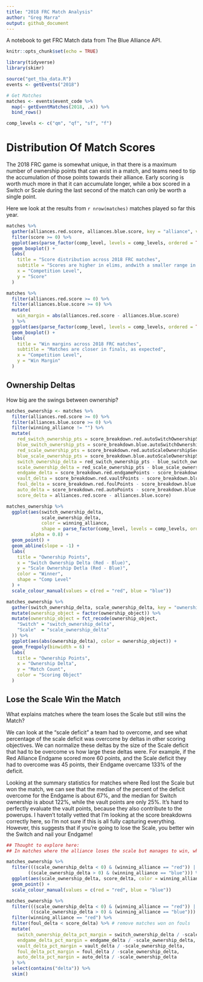 ```yaml
---
title: "2018 FRC Match Analysis"
author: "Greg Marra"
output: github_document
---
```


A notebook to get FRC Match data from The Blue Alliance API. 

```r
knitr::opts_chunk$set(echo = TRUE)

library(tidyverse)
library(skimr)

source("get_tba_data.R")
events <- getEvents("2018")

# Get Matches
matches <- events$event_code %>% 
  map(~ getEventMatches(2018, .x)) %>%
  bind_rows()

comp_levels <- c("qm", "qf", "sf", "f")
```

# Distribution Of Match Scores

The 2018 FRC game is somewhat unique, in that there is a maximum number of ownership points that can exist in a match, and teams need to tip the accumulation of those points towards their alliance. Early scoring is worth much more in that it can accumulate longer, while a box scored in a Switch or Scale during the last second of the match can only be worth a single point.

Here we look at the results from `r nrow(matches)` matches played so far this year.

```r
matches %>%
  gather(alliances.red.score, alliances.blue.score, key = "alliance", value = "score") %>%
  filter(score >= 0) %>%
  ggplot(aes(parse_factor(comp_level, levels = comp_levels, ordered = TRUE), score)) +
  geom_boxplot() +
  labs(
    title = "Score distribution across 2018 FRC matches",
    subtitle = "Scores are higher in elims, andwith a smaller range in finals",
    x = "Competition Level",
    y = "Score"
  )
```

```r
matches %>%
  filter(alliances.red.score >= 0) %>%
  filter(alliances.blue.score >= 0) %>%
  mutate(
    win_margin = abs(alliances.red.score - alliances.blue.score)
  ) %>%
  ggplot(aes(parse_factor(comp_level, levels = comp_levels, ordered = TRUE), win_margin)) +
  geom_boxplot() +
  labs(
    title = "Win margins across 2018 FRC matches",
    subtitle = "Matches are closer in finals, as expected",
    x = "Competition Level",
    y = "Win Margin"
  )
```

## Ownership Deltas

How big are the swings between ownership?

```r
matches_ownership <- matches %>%
  filter(alliances.red.score >= 0) %>%
  filter(alliances.blue.score >= 0) %>%
  filter(winning_alliance != "") %>%
  mutate(
    red_switch_ownership_pts = score_breakdown.red.autoSwitchOwnershipSec * 2 + score_breakdown.red.teleopSwitchOwnershipSec,
    blue_switch_ownership_pts = score_breakdown.blue.autoSwitchOwnershipSec * 2 + score_breakdown.blue.teleopSwitchOwnershipSec,
    red_scale_ownership_pts = score_breakdown.red.autoScaleOwnershipSec * 2 + score_breakdown.red.teleopScaleOwnershipSec,
    blue_scale_ownership_pts = score_breakdown.blue.autoScaleOwnershipSec * 2 + score_breakdown.blue.teleopScaleOwnershipSec,
    switch_ownership_delta = red_switch_ownership_pts - blue_switch_ownership_pts,
    scale_ownership_delta = red_scale_ownership_pts - blue_scale_ownership_pts,
    endgame_delta = score_breakdown.red.endgamePoints - score_breakdown.blue.endgamePoints,
    vault_delta = score_breakdown.red.vaultPoints - score_breakdown.blue.vaultPoints,
    foul_delta = score_breakdown.red.foulPoints - score_breakdown.blue.foulPoints,
    auto_delta = score_breakdown.red.autoPoints - score_breakdown.blue.autoPoints,
    score_delta = alliances.red.score - alliances.blue.score)

matches_ownership %>%
  ggplot(aes(switch_ownership_delta, 
             scale_ownership_delta, 
             color = winning_alliance,
             shape = parse_factor(comp_level, levels = comp_levels, ordered = TRUE)),
         alpha = 0.8) +
  geom_point() + 
  geom_abline(slope = -1) +
  labs(
    title = "Ownership Points",
    x = "Switch Ownership Delta (Red - Blue)",
    y = "Scale Ownership Detla (Red - Blue)",
    color = "Winner",
    shape = "Comp Level"
  ) + 
  scale_colour_manual(values = c(red = "red", blue = "blue"))

matches_ownership %>%
  gather(switch_ownership_delta, scale_ownership_delta, key = "ownership_object", value = "ownership_delta") %>%
  mutate(ownership_object = factor(ownership_object)) %>%
  mutate(ownership_object = fct_recode(ownership_object,
    "Switch" = "switch_ownership_delta",
    "Scale"  = "scale_ownership_delta"
  )) %>%
  ggplot(aes(abs(ownership_delta), color = ownership_object)) +
  geom_freqpoly(binwidth = 6) +
  labs(
    title = "Ownership Points",
    x = "Ownership Delta",
    y = "Match Count",
    color = "Scoring Object"
  )
```

## Lose the Scale Win the Match

What explains matches where the team loses the Scale but still wins the Match?

We can look at the "scale deficit" a team had to overcome, and see what percentage of the scale deficit was overcome by deltas in other scoring objectives. We can normalize these deltas by the size of the Scale deficit that had to be overcome vs how large these deltas were. For example, if the Red Alliance Endgame scored more 60 points, and the Scale deficit they had to overcome was 45 points, their Endgame overcame 133% of the deficit.

Looking at the summary statistics for matches where Red lost the Scale but won the match, we can see that the median of the percent of the deficit overcome for the Endgame is about 67%, and the median for Switch ownership is about 122%, while the vault points are only 25%. It's hard to perfectly evaluate the vault points, because they also contribute to the powerups. I haven't totally vetted that I'm looking at the score breakdowns correctly here, so I'm not sure if this is all fully capturing everything. However, this suggests that if you're going to lose the Scale, you better win the Switch and nail your Endgame!

```r
## Thought to explore here:
## In matches where the alliance loses the scale but manages to win, what fraction of the score_delta is explained by climb_delta, vault_delta, etc? What mechanic are teams using to lose the scale but win the match?

matches_ownership %>%
  filter(((scale_ownership_delta < 0) & (winning_alliance == "red")) |
        ((scale_ownership_delta > 0) & (winning_alliance == "blue"))) %>%
  ggplot(aes(scale_ownership_delta, score_delta, color = winning_alliance)) +
  geom_point() +
  scale_colour_manual(values = c(red = "red", blue = "blue"))

matches_ownership %>%
  filter(((scale_ownership_delta < 0) & (winning_alliance == "red")) |
         ((scale_ownership_delta > 0) & (winning_alliance == "blue"))) %>%
  filter(winning_alliance == "red") %>%
  filter(foul_delta < score_delta) %>% # remove matches won on fouls
  mutate(
    switch_ownership_delta_pct_margin = switch_ownership_delta / -scale_ownership_delta,
    endgame_delta_pct_margin = endgame_delta / -scale_ownership_delta,
    vault_delta_pct_margin = vault_delta / -scale_ownership_delta,
    foul_delta_pct_margin = foul_delta / -scale_ownership_delta,
    auto_delta_pct_margin = auto_delta / -scale_ownership_delta
  ) %>%
  select(contains("delta")) %>%
  skim()
```

